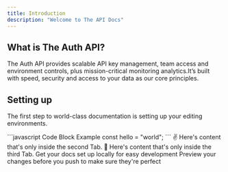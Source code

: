 ```yaml
---
title: Introduction
description: "Welcome to The API Docs"
---
```


## What is The Auth API?

The Auth API provides scalable API key management, team access and environment controls, plus mission-critical monitoring analytics.It’s built with speed, security and access to your data as our core principles.

## Setting up

The first step to world-class documentation is setting up your editing environments.

<Tabs>
  <Tab title="First Tab">
    ```javascript Code Block Example const hello = "world"; ```
  </Tab>
  <Tab title="Second Tab">
    ✌️ Here's content that's only inside the second Tab.
  </Tab>
  <Tab title="Third Tab">
    💪 Here's content that's only inside the third Tab.
  </Tab>
</Tabs>

<CardGroup cols={2}>
  <Card
    title="Edit Your Docs"
    icon="pen-to-square"
    href="https://mintlify.com/docs/quickstart"
  >
    Get your docs set up locally for easy development
  </Card>
  <Card
    title="Preview Changes"
    icon="image"
    href="https://mintlify.com/docs/development"
  >
    Preview your changes before you push to make sure they're perfect
  </Card>
</CardGroup>
